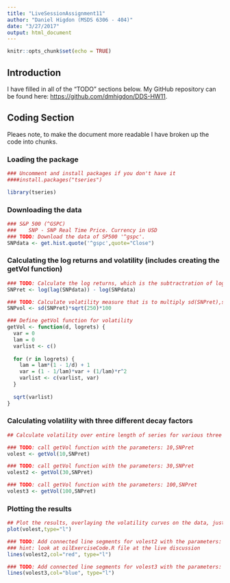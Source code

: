 ```yaml
---
title: "LiveSessionAssignment11"
author: "Daniel Higdon (MSDS 6306 - 404)"
date: "3/27/2017"
output: html_document
---
```


```r
knitr::opts_chunk$set(echo = TRUE)
```

## Introduction
I have filled in all of the "TODO" sections below. My GitHub repository can be found here: <https://github.com/dmhigdon/DDS-HW11>.


## Coding Section
Pleaes note, to make the document more readable I have broken up the code into chunks.

### Loading the package
```r
### Uncomment and install packages if you don't have it
####install.packages("tseries")

library(tseries)
```

### Downloading the data
```r
### S&P 500 (^GSPC)
###    SNP - SNP Real Time Price. Currency in USD
### TODO: Download the data of SP500 '^gspc'.
SNPdata <- get.hist.quote('^gspc',quote="Close")
```

### Calculating the log returns and volatility (includes creating the getVol function)
```r
### TODO: Calculate the log returns, which is the subtractration of log(lag(SNPdata)) and log(SNPdata)
SNPret <- log(lag(SNPdata)) - log(SNPdata)

### TODO: Calculate volatility measure that is to multiply sd(SNPret),sqrt(250), 100
SNPvol <- sd(SNPret)*sqrt(250)*100

### Define getVol function for volatility
getVol <- function(d, logrets) {
  var = 0
  lam = 0
  varlist <- c()
  
  for (r in logrets) {
    lam = lam*(1 - 1/d) + 1
    var = (1 - 1/lam)*var + (1/lam)*r^2
    varlist <- c(varlist, var)
  }
  
  sqrt(varlist)
}
```

### Calculating volatility with three different decay factors
```r
## Calculate volatility over entire length of series for various three different decay factors: 10 30. 100

### TODO: call getVol function with the parameters: 10,SNPret
volest <- getVol(10,SNPret)

### TODO: call getVol function with the parameters: 30,SNPret
volest2 <- getVol(30,SNPret)

### TODO: call getVol function with the parameters: 100,SNPret
volest3 <- getVol(100,SNPret)
```
### Plotting the results
```r
## Plot the results, overlaying the volatility curves on the data, just as was done in the S&P example.
plot(volest,type="l")

### TODO: Add connected line segments for volest2 with the parameters: type="l",col="red"
### hint: look at oilExerciseCode.R file at the live discussion
lines(volest2,col="red", type="l")

### TODO: Add connected line segments for volest3 with the parameters: type="l",col="blue"
lines(volest3,col="blue", type="l")
```